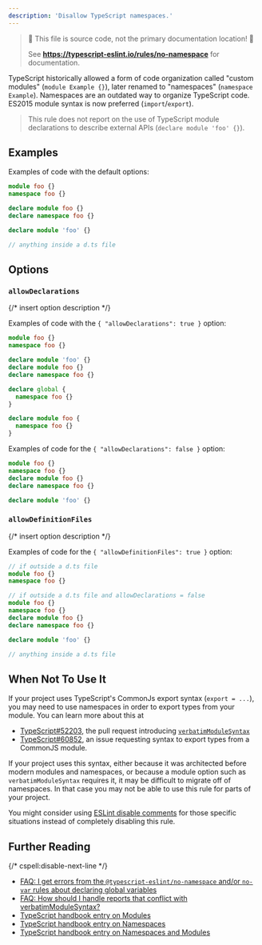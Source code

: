 ```yaml
---
description: 'Disallow TypeScript namespaces.'
---
```



> 🛑 This file is source code, not the primary documentation location! 🛑
>
> See **https://typescript-eslint.io/rules/no-namespace** for documentation.

TypeScript historically allowed a form of code organization called "custom modules" (`module Example {}`), later renamed to "namespaces" (`namespace Example`).
Namespaces are an outdated way to organize TypeScript code.
ES2015 module syntax is now preferred (`import`/`export`).

> This rule does not report on the use of TypeScript module declarations to describe external APIs (`declare module 'foo' {}`).

## Examples

Examples of code with the default options:

<Tabs>
<TabItem value="❌ Incorrect">

```ts
module foo {}
namespace foo {}

declare module foo {}
declare namespace foo {}
```

</TabItem>
<TabItem value="✅ Correct">

```ts
declare module 'foo' {}

// anything inside a d.ts file
```

</TabItem>
</Tabs>

## Options

### `allowDeclarations`

{/* insert option description */}

Examples of code with the `{ "allowDeclarations": true }` option:

<Tabs>
<TabItem value="❌ Incorrect">

```ts option='{ "allowDeclarations": true }'
module foo {}
namespace foo {}
```

</TabItem>
<TabItem value="✅ Correct">

```ts option='{ "allowDeclarations": true }'
declare module 'foo' {}
declare module foo {}
declare namespace foo {}

declare global {
  namespace foo {}
}

declare module foo {
  namespace foo {}
}
```

</TabItem>
</Tabs>

Examples of code for the `{ "allowDeclarations": false }` option:

<Tabs>
<TabItem value="❌ Incorrect">

```ts option='{ "allowDeclarations": false }'
module foo {}
namespace foo {}
declare module foo {}
declare namespace foo {}
```

</TabItem>
<TabItem value="✅ Correct">

```ts option='{ "allowDeclarations": false }'
declare module 'foo' {}
```

</TabItem>
</Tabs>

### `allowDefinitionFiles`

{/* insert option description */}

Examples of code for the `{ "allowDefinitionFiles": true }` option:

<Tabs>
<TabItem value="❌ Incorrect">

```ts option='{ "allowDefinitionFiles": true }'
// if outside a d.ts file
module foo {}
namespace foo {}

// if outside a d.ts file and allowDeclarations = false
module foo {}
namespace foo {}
declare module foo {}
declare namespace foo {}
```

</TabItem>
<TabItem value="✅ Correct">

```ts option='{ "allowDefinitionFiles": true }'
declare module 'foo' {}

// anything inside a d.ts file
```

</TabItem>
</Tabs>

## When Not To Use It

If your project uses TypeScript's CommonJs export syntax (`export = ...`), you may need to use namespaces in order to export types from your module.
You can learn more about this at

- [TypeScript#52203](https://github.com/microsoft/TypeScript/pull/52203), the pull request introducing [`verbatimModuleSyntax`](https://www.typescriptlang.org/tsconfig/#verbatimModuleSyntax)
- [TypeScript#60852](https://github.com/microsoft/TypeScript/issues/60852), an issue requesting syntax to export types from a CommonJS module.

If your project uses this syntax, either because it was architected before modern modules and namespaces, or because a module option such as `verbatimModuleSyntax` requires it, it may be difficult to migrate off of namespaces.
In that case you may not be able to use this rule for parts of your project.

You might consider using [ESLint disable comments](https://eslint.org/docs/latest/use/configure/rules#using-configuration-comments-1) for those specific situations instead of completely disabling this rule.

## Further Reading

{/* cspell:disable-next-line */}

- [FAQ: I get errors from the `@typescript-eslint/no-namespace` and/or `no-var` rules about declaring global variables](/troubleshooting/faqs/eslint#i-get-errors-from-the-typescript-eslintno-namespace-andor-no-var-rules-about-declaring-global-variables)
- [FAQ: How should I handle reports that conflict with verbatimModuleSyntax?](/troubleshooting/faqs/typescript#how-should-i-handle-reports-that-conflict-with-verbatimmodulesyntax)
- [TypeScript handbook entry on Modules](https://www.typescriptlang.org/docs/handbook/modules.html)
- [TypeScript handbook entry on Namespaces](https://www.typescriptlang.org/docs/handbook/namespaces.html)
- [TypeScript handbook entry on Namespaces and Modules](https://www.typescriptlang.org/docs/handbook/namespaces-and-modules.html)
